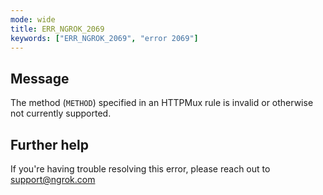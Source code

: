 ```yaml
---
mode: wide
title: ERR_NGROK_2069
keywords: ["ERR_NGROK_2069", "error 2069"]
---
```


## Message

The method (`METHOD`) specified in an HTTPMux rule is invalid or otherwise not currently supported.

## Further help

If you're having trouble resolving this error, please reach out to [support@ngrok.com](mailto:support@ngrok.com?subject=Help%20with%20ERR_NGROK_2069)
